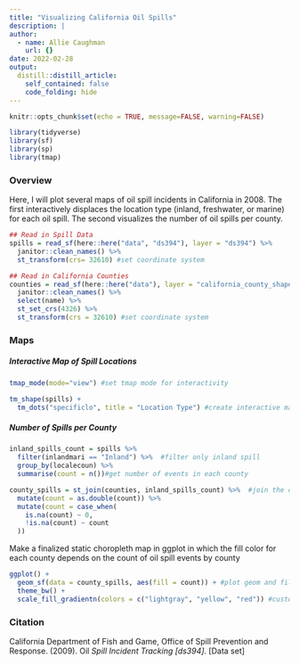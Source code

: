 ```yaml
---
title: "Visualizing California Oil Spills"
description: |
author:
  - name: Allie Caughman
    url: {}
date: 2022-02-28
output:
  distill::distill_article:
    self_contained: false
    code_folding: hide
---
```



```r
knitr::opts_chunk$set(echo = TRUE, message=FALSE, warning=FALSE)

library(tidyverse)
library(sf)
library(sp)
library(tmap)
```

### Overview

Here, I will plot several maps of oil spill incidents in California in 2008. The first interactively displaces the location type (inland, freshwater, or marine) for each oil spill. The second visualizes the number of oil spills per county.


```r
## Read in Spill Data
spills = read_sf(here::here("data", "ds394"), layer = "ds394") %>% 
  janitor::clean_names() %>% 
  st_transform(crs= 32610) #set coordinate system

## Read in California Counties
counties = read_sf(here::here("data"), layer = "california_county_shape_file") %>% 
  janitor::clean_names() %>% 
  select(name) %>% 
  st_set_crs(4326) %>%
  st_transform(crs = 32610) #set coordinate system
```


### Maps

##### Interactive Map of Spill Locations

```r
tmap_mode(mode="view") #set tmap mode for interactivity

tm_shape(spills) +
  tm_dots("specificlo", title = "Location Type") #create interactive map showing location type
```

##### Number of Spills per County

```r
inland_spills_count = spills %>% 
  filter(inlandmari == "Inland") %>%  #filter only inland spill
  group_by(localecoun) %>% 
  summarise(count = n())#get number of events in each county

county_spills = st_join(counties, inland_spills_count) %>%  #join the county and spill count dataset
  mutate(count = as.double(count)) %>% 
  mutate(count = case_when(
    is.na(count) ~ 0,
    !is.na(count) ~ count
  ))
```


Make a finalized static choropleth map in ggplot in which the fill color for each county 
depends on the count of oil spill events by county

```r

ggplot() +
  geom_sf(data = county_spills, aes(fill = count)) + #plot geom and fill by number of oil spills
  theme_bw() +
  scale_fill_gradientn(colors = c("lightgray", "yellow", "red")) #custom colors for map
```

### Citation
California Department of Fish and Game, Office of Spill Prevention and Response. (2009). Oil *Spill Incident Tracking [ds394]*. [Data set]

